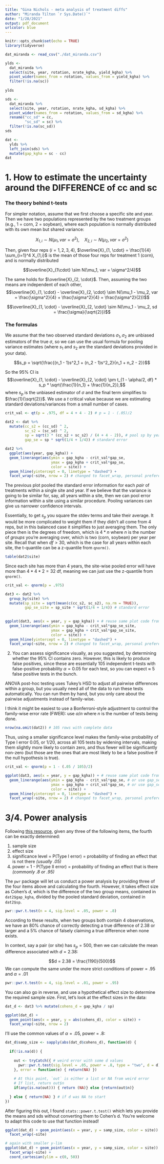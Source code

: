 ```yaml
---
title: "Gina Nichols - meta analysis of treatment diffs"
author: "Miranda Tilton `r Sys.Date()`"
date: "1/28/2021"
output: pdf_document
urlcolor: blue
---
```


```r
knitr::opts_chunk$set(echo = TRUE)
library(tidyverse)
```

```r
dat_miranda <- read_csv("./dat_miranda.csv")
```

```r
ylds <- 
  dat_miranda %>% 
  select(site, year, rotation, nrate_kgha, yield_kgha) %>% 
  pivot_wider(names_from = rotation, values_from = yield_kgha) %>% 
  filter(!is.na(sc)) 
  
ylds
```

```r
sds <- 
  dat_miranda %>% 
  select(site, year, rotation, nrate_kgha, sd_kgha) %>% 
  pivot_wider(names_from = rotation, values_from = sd_kgha) %>% 
  rename("cc_sd" = cc,
         "sc_sd" = sc) %>% 
  filter(!is.na(sc_sd))
sds
```

```r
dat <- 
  ylds %>% 
  left_join(sds) %>% 
  mutate(gap_kgha = sc - cc)
dat    
```

\newpage

# 1. How to estimate the uncertainty around the DIFFERENCE of cc and sc

### The theory behind t-tests

For simpler notation, assume that we first choose a specific site and year. Then we have two populations represented by the two treatment groups (e.g., 1 = corn, 2 = soybean), where each population is normally distributed with its own mean but shared variance:

$$X_{1,i} \sim N(\mu_1, var = \sigma^2), \quad X_{2,i} \sim N(\mu_2, var = \sigma^2)$$

Then, given four reps ($i = 1, 2, 3, 4$), $\overline{X}_{1, \cdot} = \frac{1}{4} \sum_{i=1}^4 X_{1,i}$ is the mean of those four reps for treatment 1 (corn), and is normally distributed

$$\overline{X}_{1\cdot} \sim N(\mu_1, var = \sigma^2/4)$$

The same holds for $\overline{X}_{2, \cdot}$. Then, assuming the two means are independent of each other, 
$$\overline{X}_{1, \cdot} - \overline{X}_{2, \cdot} \sim N(\mu_1 - \mu_2, var = \frac{\sigma^2}{4} + \frac{\sigma^2}{4} = \frac{\sigma^2}{2})$$

$$\overline{X}_{1, \cdot} - \overline{X}_{2, \cdot} \sim N(\mu_1 - \mu_2, sd = \frac{\sigma}{\sqrt{2}})$$

\newpage

### The formulas

We assume that the two observed standard deviations $\sigma_1, \sigma_2$ are unbiased estimators of the true $\sigma$, so we can use the usual formula for pooling variance estimates (where $s_1$ and $s_2$ are the standard deviations provided in your data).

$$s_p = \sqrt{\frac{(n_1 - 1)s^2_1 + (n_2 - 1)s^2_2}{n_1 + n_2 - 2}}$$

So the 95% CI is $$\overline{X}_{1, \cdot} - \overline{X}_{2, \cdot} \pm t_{1 - \alpha/2, df} * s_p * \sqrt{\frac{1}{n_1} + \frac{1}{n_2}},$$
where $s_p$ is the unbiased estimator of $\sigma$ and the final term simplifies to $\frac{1}{\sqrt{2}}$. We use a $t$ critical value because we are estimating standard deviations/variances from a small number of cases.

```r
crit_val <- qt(p = .975, df = 4 + 4 - 2) # p = 1 - (.05)/2

dat2 <- dat %>%
  mutate(cc_s2 = (cc_sd) ^ 2, 
         sc_s2 = (sc_sd) ^ 2,
         sp = sqrt(3 * (cc_s2 + sc_s2) / (4 + 4 - 2)), # pool sp by year and site
         gap_se = sp * sqrt(1/4 + 1/4)) # standard error

dat2 %>% 
  ggplot(aes(year, gap_kgha)) + 
  geom_linerange(aes(ymin = gap_kgha - crit_val*gap_se, 
                     ymax = gap_kgha + crit_val*gap_se,
                     color = site)) + 
  geom_hline(yintercept = 0, linetype = "dashed") +
  facet_wrap(~site, nrow = 2) # changed to facet_wrap, personal preference :)
```

\newpage

The previous plot pooled the standard error information for each *pair* of treatments within a single site and year. If we believe that the variance is going to be similar for, say, all years within a site, then we can pool error information within a site using a similar procedure. Pooling variances can give us narrower confidence intervals.

Essentially, to get $s_p$ you square the stdev terms and take their average. It would be more complicated to weight them if they didn't all come from 4 reps, but in this balanced case it simplifies to just averaging them. The only piece then is the degrees of freedom, which is $4*n$ where $n$ is the number of *groups* you're averaging over, which is two (corn, soybean) per year per site. Recall that when $df > 30$, which is the case for all years within each site, the t-quantile can be a z-quantile from `qnorm()`.

```r
table(dat2$site)
```

Since each site has more than 4 years, the site-wise pooled error will have more than $4*4*2 = 32$ df, meaning we can just use the z-quantile from `qnorm()`.

```r
crit_val <- qnorm(p = .975)

dat3 <- dat2 %>%
  group_by(site) %>%
  mutate(sp_site = sqrt(mean(c(cc_s2, sc_s2), na.rm = TRUE)),
         gap_se_site = sp_site * sqrt(1/4 + 1/4)) # standard error
  
  
ggplot(dat3, aes(x = year, y = gap_kgha)) + # reuse same plot code from above
  geom_linerange(aes(ymin = gap_kgha - crit_val*gap_se_site, 
                     ymax = gap_kgha + crit_val*gap_se_site,
                     color = site)) + 
  geom_hline(yintercept = 0, linetype = "dashed") +
  facet_wrap(~site, nrow = 2) # changed to facet_wrap, personal preference :)
```

\newpage

2. You can assess significance visually, as you suggested, by determining whether the 95% CI contains zero. However, this is likely to produce false positives, since these are essentially 105 independent t-tests with false-positive probability $\alpha = 0.05$ for each test, so you can expect $\approx$ 5 false positive tests in the bunch.

ANOVA post-hoc testing uses Tukey's HSD to adjust all pairwise differences within a group, but you usually need all of the data to run these tests automatically. You can run them by hand, but you only care about the pairwise adjustments instead of family-wise. 

I think it might be easiest to use a Bonferroni-style adjustment to control the family-wise error rate (FWER): use $\alpha/n$ where $n$ is the number of tests being done.

```r
nrow(na.omit(dat2)) # 105 rows with complete data
```
Thus, using a smaller significance level makes the family-wise probability of Type I error 0.05, or 1/20, across all 105 tests by widening intervals, making them slightly more likely to contain zero, and thus fewer will be significantly non-zero (but those are the ones that are most likely to be a false positive if the null hypothesis is true).

```r
crit_val <- qnorm(p = 1 - (.05 / 105)/2)

ggplot(dat3, aes(x = year, y = gap_kgha)) + # reuse same plot code from above
  geom_linerange(aes(ymin = gap_kgha - crit_val*gap_se, # or use gap_se_site
                     ymax = gap_kgha + crit_val*gap_se, # or use gap_se_site
                     color = site)) + 
  geom_hline(yintercept = 0, linetype = "dashed") +
  facet_wrap(~site, nrow = 2) # changed to facet_wrap, personal preference :)
```

\newpage

# 3/4. Power analysis

Following [this resource](https://www.statmethods.net/stats/power.html), given any three of the following items, the fourth can be exactly determined:

1. sample size
2. effect size
3. significance level = P(Type I error) = probability of finding an effect that is not there *(usually .05)*
4. power = 1 - P(Type II error) = probability of finding an effect that is there *(commonly .8 or .95)*

The `pwr` package will let us conduct a power analysis by providing three of the four items above and calculating the fourth. However, it takes effect size as Cohen's $d$, which is the difference of the two group means, contained in `dat2$gap_kgha`, divided by the pooled standard deviation, contained in `dat2$sp`.

```r
pwr::pwr.t.test(n = 4, sig.level = .05, power = .8)
```

According to these results, when two groups both contain 4 observations, we have an 80% chance of correctly detecting a true difference of 2.38 or larger and a 5% chance of falsely claiming a true difference when none exists.

In context, say a pair (or site) has $s_p = 500$, then we can calculate the mean difference associated with $d = 2.38$:

$$d = 2.38 = \frac{1190}{500}$$
We can compute the same under the more strict conditions of power = .95 and $\alpha = .01$

```r
pwr::pwr.t.test(n = 4, sig.level = .01, power = .95)
```

\newpage

You can also go in reverse, and use a hypothetical effect size to determine the required sample size. First, let's look at the effect sizes in the data:

```r
dat_d <- dat3 %>% mutate(cohens_d = gap_kgha / sp)

ggplot(dat_d) + 
  geom_point(aes(x = year, y = abs(cohens_d), color = site)) + 
  facet_wrap(~site, nrow = 2)
```

I'll use the common values of $\alpha = .05$, power = .8:

```r
dat_d$samp_size <- sapply(abs(dat_d$cohens_d), function(d) {
  
  if(!is.na(d)) {
    
    out <- tryCatch({ # weird error with some d values
      pwr::pwr.t.test(sig.level = .05, power = .8, type = "two", d = d)
    }, error = function(e) { return(NA) })
    
    # At this point, `out` is either a list or NA from weird error 
    # If list, return out$n
    if(any(is.na(out))) { return (NA)} else {return(out$n)}
    
  } else { return(NA) } # if d was NA to start
})
```


After figuring this out, I found `stats::power.t.test()` which lets you provide the means and sds without converting them to Cohen's d. You're welcome to adapt this code to use that function instead!

\newpage

```r
ggplot(dat_d) + geom_point(aes(x = year, y = samp_size, color = site)) + 
  facet_wrap(~site)

# again with smaller y-lim
ggplot(dat_d) + geom_point(aes(x = year, y = samp_size, color = site)) + 
  facet_wrap(~site) +
  coord_cartesian(ylim = c(0, 50))
```




